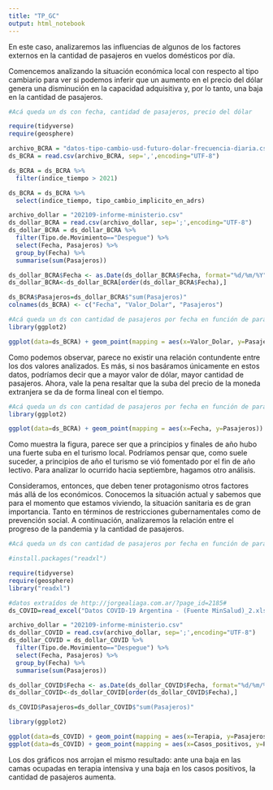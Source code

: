```yaml
---
title: "TP_GC"
output: html_notebook
---
```


En este caso, analizaremos las influencias de algunos de los factores externos en la cantidad de pasajeros en vuelos domésticos por día.

Comencemos analizando la situación económica local con respecto al tipo cambiario para ver si podemos inferir que un aumento en el precio del dólar genera una disminución en la capacidad adquisitiva y, por lo tanto, una baja en la cantidad de pasajeros.

```r

#Acá queda un ds con fecha, cantidad de pasajeros, precio del dólar

require(tidyverse)
require(geosphere)

archivo_BCRA = "datos-tipo-cambio-usd-futuro-dolar-frecuencia-diaria.csv"
ds_BCRA = read.csv(archivo_BCRA, sep=',',encoding="UTF-8")

ds_BCRA = ds_BCRA %>%
  filter(indice_tiempo > 2021)

ds_BCRA = ds_BCRA %>%
  select(indice_tiempo, tipo_cambio_implicito_en_adrs)

archivo_dollar = "202109-informe-ministerio.csv"
ds_dollar_BCRA = read.csv(archivo_dollar, sep=';',encoding="UTF-8")
ds_dollar_BCRA = ds_dollar_BCRA %>% 
  filter(Tipo.de.Movimiento=="Despegue") %>% 
  select(Fecha, Pasajeros) %>% 
  group_by(Fecha) %>% 
  summarise(sum(Pasajeros))

ds_dollar_BCRA$Fecha <- as.Date(ds_dollar_BCRA$Fecha, format="%d/%m/%Y")
ds_dollar_BCRA<-ds_dollar_BCRA[order(ds_dollar_BCRA$Fecha),]

ds_BCRA$Pasajeros=ds_dollar_BCRA$"sum(Pasajeros)"
colnames(ds_BCRA) <- c("Fecha", "Valor_Dolar", "Pasajeros")

```

```r

#Acá queda un ds con cantidad de pasajeros por fecha en función de parámetros de covid
library(ggplot2)

ggplot(data=ds_BCRA) + geom_point(mapping = aes(x=Valor_Dolar, y=Pasajeros))
```

Como podemos observar, parece no existir una relación contundente entre los dos valores analizados. Es más, si nos basáramos únicamente en estos datos, podríamos decir que a mayor valor de dólar, mayor cantidad de pasajeros. Ahora, vale la pena resaltar que la suba del precio de la moneda extranjera se da de forma lineal con el tiempo. 

```r

#Acá queda un ds con cantidad de pasajeros por fecha en función de parámetros de covid
library(ggplot2)

ggplot(data=ds_BCRA) + geom_point(mapping = aes(x=Fecha, y=Pasajeros))
```
Como muestra la figura, parece ser que a principios y finales de año hubo una fuerte suba en el turismo local. Podríamos pensar que, como suele suceder, a principios de año el turismo se vió fomentado por el fin de año lectivo. Para analizar lo ocurrido hacia septiembre, hagamos otro análisis.

Consideramos, entonces, que deben tener protagonismo otros factores más allá de los económicos. Conocemos la situación actual y sabemos que para el momento que estamos viviendo, la situación sanitaria es de gran importancia. Tanto en términos de restricciones gubernamentales como de prevención social.
A continuación, analizaremos la relación entre el progreso de la pandemia y la cantidad de pasajeros.



```r

#Acá queda un ds con cantidad de pasajeros por fecha en función de parámetros de covid

#install.packages("readxl")

require(tidyverse)
require(geosphere)
library("readxl")

#datos extraídos de http://jorgealiaga.com.ar/?page_id=2185#
ds_COVID=read_excel("Datos COVID-19 Argentina - (Fuente MinSalud)_2.xlsx")

archivo_dollar = "202109-informe-ministerio.csv"
ds_dollar_COVID = read.csv(archivo_dollar, sep=';',encoding="UTF-8") 
ds_dollar_COVID = ds_dollar_COVID %>% 
  filter(Tipo.de.Movimiento=="Despegue") %>% 
  select(Fecha, Pasajeros) %>% 
  group_by(Fecha) %>% 
  summarise(sum(Pasajeros))

ds_dollar_COVID$Fecha <- as.Date(ds_dollar_COVID$Fecha, format="%d/%m/%Y")
ds_dollar_COVID<-ds_dollar_COVID[order(ds_dollar_COVID$Fecha),]

ds_COVID$Pasajeros=ds_dollar_COVID$"sum(Pasajeros)"

```

```r
library(ggplot2)

ggplot(data=ds_COVID) + geom_point(mapping = aes(x=Terapia, y=Pasajeros))
ggplot(data=ds_COVID) + geom_point(mapping = aes(x=Casos_positivos, y=Pasajeros))

```

Los dos gráficos nos arrojan el mismo resultado: ante una baja en las camas ocupadas en terapia intensiva y una baja en los casos positivos, la cantidad de pasajeros aumenta.

